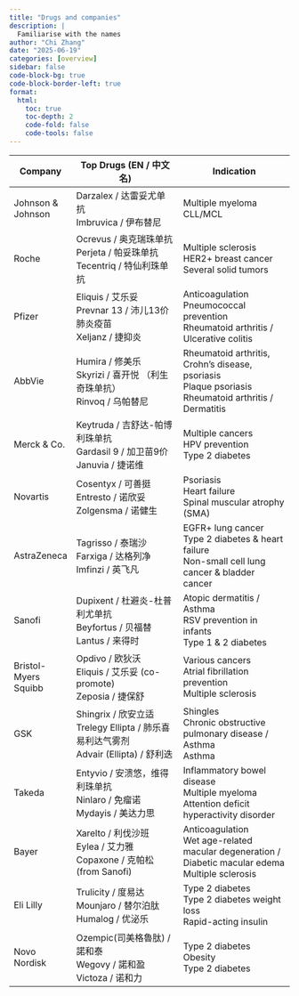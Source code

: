 ```yaml
---
title: "Drugs and companies"
description: |
  Familiarise with the names
author: "Chi Zhang"
date: "2025-06-19"
categories: [overview]
sidebar: false
code-block-bg: true
code-block-border-left: true
format: 
  html:
    toc: true
    toc-depth: 2
    code-fold: false
    code-tools: false
---
```



| Company  | Top Drugs (EN / 中文名)  | Indication  | 
| ------ | -------------------------- | --------------------------| 
| Johnson & Johnson    | Darzalex / 达雷妥尤单抗<br>Imbruvica / 伊布替尼             | Multiple myeloma<br>CLL/MCL                                                     |                                                                                
| Roche                | Ocrevus / 奥克瑞珠单抗<br>Perjeta / 帕妥珠单抗<br>Tecentriq / 特仙利珠单抗             | Multiple sclerosis<br>HER2+ breast cancer<br>Several solid tumors                                         |                                                                                
| Pfizer               | Eliquis / 艾乐妥<br>Prevnar 13 / 沛儿13价肺炎疫苗<br>Xeljanz / 捷抑炎              | Anticoagulation<br>Pneumococcal prevention<br>Rheumatoid arthritis / Ulcerative colitis                   |                                                                                
| AbbVie               | Humira / 修美乐<br>Skyrizi / 喜开悦 （利生奇珠单抗）<br>Rinvoq / 乌帕替尼                     | Rheumatoid arthritis, Crohn’s disease, psoriasis<br>Plaque psoriasis<br>Rheumatoid arthritis / Dermatitis |                                                                                
| Merck & Co.          | Keytruda / 吉舒达-帕博利珠单抗<br>Gardasil 9 / 加卫苗9价<br>Januvia / 捷诺维              | Multiple cancers<br>HPV prevention<br>Type 2 diabetes                                                     |                                                                                
| Novartis             | Cosentyx / 可善挺<br>Entresto / 诺欣妥<br>Zolgensma / 诺健生                  | Psoriasis<br>Heart failure<br>Spinal muscular atrophy (SMA)                                               |                                                                                
| AstraZeneca          | Tagrisso / 泰瑞沙<br>Farxiga / 达格列净<br>Imfinzi / 英飞凡                   | EGFR+ lung cancer<br>Type 2 diabetes & heart failure<br>Non-small cell lung cancer & bladder cancer       |                                                                                
| Sanofi               | Dupixent / 杜避炎-杜普利尤单抗<br>Beyfortus / 贝福替<br>Lantus / 来得时               | Atopic dermatitis / Asthma<br>RSV prevention in infants<br>Type 1 & 2 diabetes                            |                                                                                
| Bristol-Myers Squibb | Opdivo / 欧狄沃<br>Eliquis / 艾乐妥 (co-promote)<br>Zeposia / 捷保舒          | Various cancers<br>Atrial fibrillation prevention<br>Multiple sclerosis                                   |                                                                                
| GSK                  | Shingrix / 欣安立适<br>Trelegy Ellipta / 肺乐喜易利达气雾剂<br>Advair (Ellipta) / 舒利迭 | Shingles<br>Chronic obstructive pulmonary disease / Asthma<br>Asthma                                      |                                                                                
| Takeda               | Entyvio / 安溃悠，维得利珠单抗<br>Ninlaro / 免瘤诺<br>Mydayis / 美达力思          | Inflammatory bowel disease<br>Multiple myeloma<br>Attention deficit hyperactivity disorder                |                                                                                
| Bayer                | Xarelto / 利伐沙班<br>Eylea / 艾力雅<br>Copaxone / 克帕松 (from Sanofi)        | Anticoagulation<br>Wet age-related macular degeneration / Diabetic macular edema<br>Multiple sclerosis    |                                                                                
| Eli Lilly            | Trulicity / 度易达<br>Mounjaro / 替尔泊肽<br>Humalog / 优泌乐                | Type 2 diabetes<br>Type 2 diabetes weight loss<br>Rapid-acting insulin                                    |                                                                                
| Novo Nordisk         | Ozempic(司美格魯肽) / 諾和泰<br>Wegovy / 諾和盈<br>Victoza / 诺和力                       | Type 2 diabetes<br>Obesity<br>Type 2 diabetes                        |                                                         


